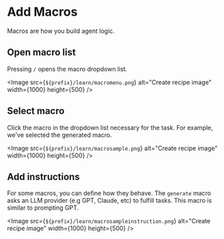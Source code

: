 
# Add Macros

Macros are how you build agent logic.

## Open macro list

Pressing `/` opens the macro dropdown list.

<Image
  src={`${prefix}/learn/macromenu.png`}
  alt="Create recipe image"
  width={1000}
  height={500}
/>

## Select macro

Click the macro in the dropdown list necessary for the task. For example, we've selected the generated macro.

<Image
  src={`${prefix}/learn/macrosample.png`}
  alt="Create recipe image"
  width={1000}
  height={500}
/>

## Add instructions

For some macros, you can define how they behave. The `generate` macro asks an LLM provider (e.g GPT, Claude, etc) to fulfill tasks. This macro is similar to prompting GPT.

<Image
  src={`${prefix}/learn/macrosampleinstruction.png`}
  alt="Create recipe image"
  width={1000}
  height={500}
/>
